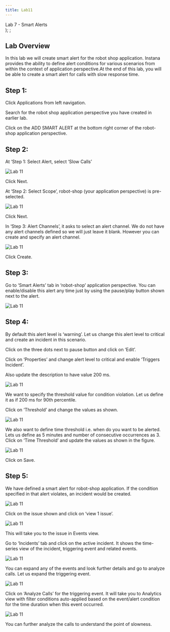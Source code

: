 ```yaml
---
title: Lab11
---
```

  <span>
    Lab 7 - Smart Alerts <br />
  </span>
);
;

## Lab Overview

In this lab we will create smart alert for the robot shop application. Instana provides the ability to define alert conditions for various scenarios from within the context of application perspective.At the end of this lab, you will be able to create a smart alert for calls with slow response time.

## Step 1: 

Click Applications from left navigation. 

Search for the robot shop application perspective you have created in earlier lab.

Click on the ADD SMART ALERT at the bottom right corner of the robot-shop application perspective. 

## Step 2:

At ‘Step 1: Select Alert, select ‘Slow Calls’

![Lab 11](../Labs/images/lab11.1.png) 

Click Next.

At ‘Step 2: Select Scope’, robot-shop (your application perspective) is pre-selected.

![Lab 11](../Labs/images/lab11.2.png) 

Click Next. 

In ‘Step 3: Alert Channels’, it asks to select an alert channel. We do not have any alert channels defined so we will just leave it blank. However you can create and specify an alert channel.

![Lab 11](../Labs/images/lab11.3.png) 

Click Create.

## Step 3:

Go to ‘Smart Alerts’ tab in ‘robot-shop’ application perspective. You can enable/disable this alert any time just by using the pause/play button shown next to the alert.

![Lab 11](../Labs/images/lab11.4.png) 

## Step 4:

By default this alert level is ‘warning’. Let us change this alert level to critical and create an incident in this scenario. 

Click on the three dots next to pause button and click on ‘Edit’.

Click on ‘Properties’ and change alert level to critical and enable ‘Triggers Incident’. 

Also update the description to have value 200 ms.

![Lab 11](../Labs/images/lab11.5.png) 

We want to specify the threshold value for condition violation. Let us define it as if 200 ms for 90th percentile. 

Click on ‘Threshold’ and change the values as shown.

![Lab 11](../Labs/images/lab11.6.png)

We also want to define time threshold i.e. when do you want to be alerted. Lets us define as 5 minutes and number of consecutive occurrences as 3. Click on ‘Time Threshold’ and update the values as shown in the figure. 

![Lab 11](../Labs/images/lab11.7.png)

Click on Save.

## Step 5: 

We have defined a smart alert for robot-shop application. If the condition specified in that alert violates, an incident would be created.

![Lab 11](../Labs/images/lab11.8.png)

Click on the issue shown and click on ‘view 1 issue’.

![Lab 11](../Labs/images/lab11.9.png)

This will take you to the issue in Events view.

Go to ‘Incidents’ tab and click on the active incident. It shows the time-series view of the incident, triggering event and related events.

![Lab 11](../Labs/images/lab11.10.png)

You can expand any of the events and look further details and go to analyze calls. Let us expand the triggering event.

![Lab 11](../Labs/images/lab11.11.png)

Click on ‘Analyze Calls’ for the triggering event. 
It will take you to Analytics view with filter conditions auto-applied based on the event/alert condition for the time duration when this event occurred.

![Lab 11](../Labs/images/lab11.12.png)

You can further analyze the calls to understand the point of slowness. 